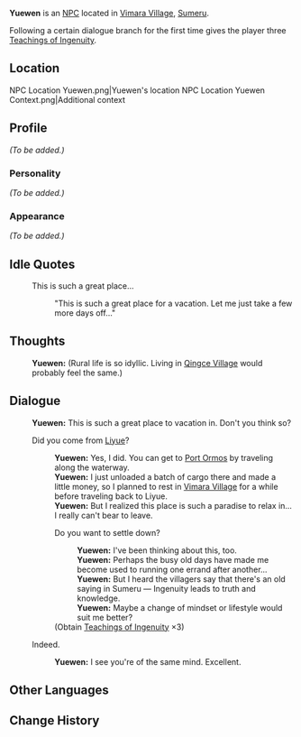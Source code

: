 {{Meta
<!-- Remove this template after adding the missing info -->
|missing_NPC_profile  = yes
}}
{{Character Infobox
|type             = NPC
|image            = NPC Yuewen.png
|realname         = <!-- Optional, if different from in-game name -->
|deceased         = <!-- Past (for deceased prior to events of the game) or free response -->
|region           = Liyue
|location         = Sumeru
|affiliation      = 
|title            = Merchant

|ancestry         = <!-- Clan/family -->
|father           = 
|mother           = 
|spouse           = 
|sibling          = 
|child            = 
|relative         = 

|voiceEN          = 
|voiceCN          = 
|voiceJP          = 
|dialoguereward   = {{Card|Teachings of Ingenuity|3}}
}}
'''Yuewen''' is an [[NPC]] located in [[Vimara Village]], [[Sumeru]].

Following a certain dialogue branch for the first time gives the player three [[Teachings of Ingenuity]].

==Location==
<gallery>
NPC Location Yuewen.png|Yuewen's location
NPC Location Yuewen Context.png|Additional context
</gallery>

==Profile==
<!-- Detailed story/lore information goes here. -->
''(To be added.)''

===Personality===
''(To be added.)''

===Appearance===
<!-- Keep appearance section short and concise. Limit to 2 paragraphs with 3-4 sentences each. -->
''(To be added.)''
<!--
==Quests and Events==
{{Quests and Events}}
-->

==Idle Quotes==
{{Dialogue start}}
:{{DIcon|Idle}} This is such a great place...
::{{A|VO Yuewen 01.ogg}} "This is such a great place for a vacation. Let me just take a few more days off..."
{{Dialogue end}}

==Thoughts==
{{All Schemes to Know Explanation|name=Yuewen}}
{{Dialogue start}}
:{{A|VO Yuewen All Schemes to Know 01.ogg}} '''Yuewen:''' (Rural life is so idyllic. Living in [[Qingce Village]] would probably feel the same.)
{{Dialogue end}}

==Dialogue==
{{Dialogue start}}
:'''Yuewen:''' This is such a great place to vacation in. Don't you think so?
:{{DIcon}} Did you come from [[Liyue]]?
::'''Yuewen:''' Yes, I did. You can get to [[Port Ormos]] by traveling along the waterway.
::'''Yuewen:''' I just unloaded a batch of cargo there and made a little money, so I planned to rest in [[Vimara Village]] for a while before traveling back to Liyue.
::'''Yuewen:''' But I realized this place is such a paradise to relax in... I really can't bear to leave.
::{{DIcon|Reward}} Do you want to settle down?
:::'''Yuewen:''' I've been thinking about this, too.
:::'''Yuewen:''' Perhaps the busy old days have made me become used to running one errand after another...
:::'''Yuewen:''' But I heard the villagers say that there's an old saying in Sumeru &mdash; Ingenuity leads to truth and knowledge.
:::'''Yuewen:''' Maybe a change of mindset or lifestyle would suit me better?
::;(Obtain [[Teachings of Ingenuity]] ×3)
:{{DIcon}} Indeed.
::'''Yuewen:''' I see you're of the same mind. Excellent.
{{Dialogue end}}
<!--
==Event Dialogue==
===Event Name===
{{Dialogue start}}
:'''{{subst:PAGENAME}}:'''
{{Dialogue end}}

==Trivia==
* 
-->
==Other Languages==
{{Other Languages
|default_hidden = 1
|en      = Yuewen
|zhs     = 玥文
|zhs_rm  = Yuèwén
|zht     = 玥文
|zht_rm  = Yuèwén
|ja      = 玥文
|ja_rm   = Getsubun{{Assumed}}
|ko      = {{tt|월문|玥文}}
|ko_rm   = Wolmun
|es      = Yuewen
|fr      = Yuewen
|ru      = Юэ Вэнь
|th      = Yuewen
|vi      = Yuewen
|de      = Yuewen
|id      = Yuewen
|pt      = Yuewen
|tr      = Yuewen
|it      = Yuewen
}}

==Change History==
{{Change History|3.0}}
<!--
==References==
{{Reflist}}
-->